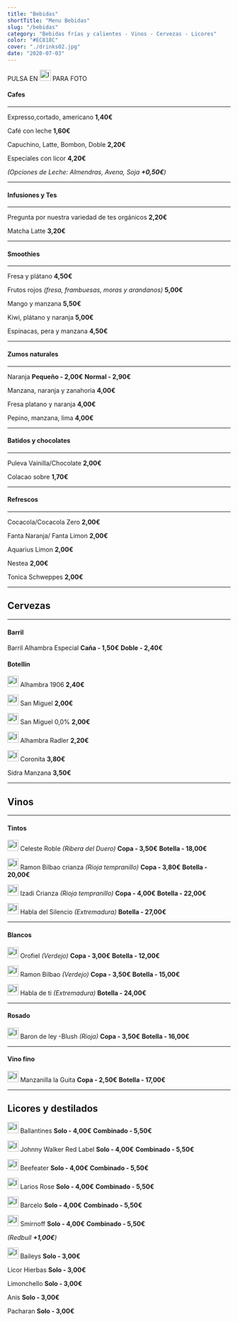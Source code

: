 ```yaml
---
title: "Bebidas"
shortTitle: "Menu Bebidas"
slug: "/bebidas"
category: "Bebidas frías y calientes - Vinos - Cervezas - Licores"
color: "#EC818C"
cover: "./drinks02.jpg"
date: "2020-07-03"
---
```



PULSA EN <img src={imageUrl} alt="Image alt" height="25px" /> PARA FOTO

#### Cafes

* * *

Expresso,cortado, americano  **1,40€**

Café con leche  **1,60€**

Capuchino, Latte, Bombon, Doble  **2,20€**

Especiales con licor **4,20€**

*(Opciones de Leche: Almendras, Avena, Soja **+0,50€**)*

* * *

#### Infusiones y Tes

* * *

Pregunta por nuestra variedad de tes orgánicos **2,20€**

Matcha Latte **3,20€**

* * *

#### Smoothies

* * *

Fresa y plátano **4,50€**

Frutos rojos *(fresa, frambuesas, moras y arandanos)* **5,00€**

Mango y manzana **5,50€**

Kiwi, plátano y naranja **5,00€**

Espinacas, pera y manzana **4,50€**

* * *

#### Zumos naturales 

* * *

Naranja  **Pequeño - 2,00€** **Normal - 2,90€**

Manzana, naranja y zanahoria **4,00€**

Fresa platano y naranja **4,00€**

Pepino, manzana, lima **4,00€**

* * *

#### Batidos y chocolates

* * *

Puleva Vainilla/Chocolate **2,00€**

Colacao sobre **1,70€**

* * *

#### Refrescos

* * *

Cocacola/Cocacola Zero **2,00€**

Fanta Naranja/ Fanta Limon **2,00€**

Aquarius Limon **2,00€**

Nestea **2,00€**

Tonica Schweppes **2,00€**

* * *

## Cervezas

* * *

#### Barril

Barril Alhambra Especial **Caña - 1,50€** **Doble - 2,40€**

#### Botellin

[<img src={imageUrl} alt="Image alt" height="25px" />](https://drive.google.com/file/d/1hRqhBjmbWAQFldJ_ll6Fi1Am_H7hStjm/view?usp=sharing) Alhambra 1906 **2,40€**

[<img src={imageUrl} alt="Image alt" height="25px" />](https://drive.google.com/file/d/1kewjRQ_EYOtXo7jz9nrCWllpE3HJ-7p_/view?usp=sharing) San Miguel **2,00€**

[<img src={imageUrl} alt="Image alt" height="25px" />](https://drive.google.com/file/d/1ii6I4ZZ07EJEHCXof-Aapqe-49fDadRD/view?usp=sharing) San Miguel 0,0% **2,00€**

[<img src={imageUrl} alt="Image alt" height="25px" />](https://drive.google.com/file/d/1m7IIcj4_EuaFNvS7GQ8AyIvibNx0Unbc/view?usp=sharing) Alhambra Radler **2,20€** 

[<img src={imageUrl} alt="Image alt" height="25px" />](https://drive.google.com/file/d/1RyIxsSMF4wNNdPSXZeN0YzVuCqKFYBI6/view?usp=sharing) Coronita **3,80€**

Sidra Manzana **3,50€**

* * *

## Vinos

* * *

#### Tintos

[<img src={imageUrl} alt="Image alt" height="25px" />](https://drive.google.com/file/d/1aoC5UbvnzmRgxQx6rQuk0_bk6puEYH0s/view?usp=sharing) Celeste Roble *(Ribera del Duero)*         **Copa - 3,50€** **Botella - 18,00€** 

[<img src={imageUrl} alt="Image alt" height="25px" />](https://drive.google.com/file/d/1JVxnOgHreOGW8Y7Ze9_hA8ifp3PxENPg/view?usp=sharing)  Ramon Bilbao crianza *(Rioja tempranillo)*        **Copa - 3,80€** **Botella - 20,00€** 

[<img src={imageUrl} alt="Image alt" height="25px" />](https://drive.google.com/file/d/19uxNhschxMcWoaHrwR2mKS4Mm66wYtc4/view?usp=sharing) Izadi Crianza *(Rioja tempranillo)*        **Copa - 4,00€** **Botella - 22,00€** 

[<img src={imageUrl} alt="Image alt" height="25px" />](https://drive.google.com/file/d/1FKrB8ZffGBh8qmJl3ENPmDkonxWsG3iq/view?usp=sharing) Habla del Silencio *(Extremadura)*     **Botella - 27,00€** 

* * *

#### Blancos

[<img src={imageUrl} alt="Image alt" height="25px" />](https://drive.google.com/file/d/1FDotOwQd28axhksZRAjrCcfjaXxRHRRU/view?usp=sharing)  Orofiel *(Verdejo)*    **Copa - 3,00€** **Botella - 12,00€**

[<img src={imageUrl} alt="Image alt" height="25px" />](https://drive.google.com/file/d/19P6k9M_TiZP_v2SkAif1F-O0gz_w7MjR/view?usp=sharing) Ramon Bilbao  *(Verdejo)*      **Copa - 3,50€** **Botella - 15,00€**

[<img src={imageUrl} alt="Image alt" height="25px" />](https://drive.google.com/file/d/1Q41-zVWNX4K0oV8YekMGPkj00IPTcGKZ/view?usp=sharing) Habla de ti  *(Extremadura)*       **Botella - 24,00€**

* * *

#### Rosado

[<img src={imageUrl} alt="Image alt" height="25px" />](https://drive.google.com/file/d/14oskbl4SgOR9-WDZ8Ln5pl4AUwI7BKBZ/view?usp=sharing) Baron de ley -Blush  *(Rioja)*     **Copa - 3,50€** **Botella - 16,00€**

* * *

#### Vino fino

[<img src={imageUrl} alt="Image alt" height="25px" />](https://drive.google.com/file/d/1BDrxIRjptZS5YKXa_8ylNh6NgSkhqb20/view?usp=sharing) Manzanilla la Guita   **Copa - 2,50€** **Botella - 17,00€**

* * *

## Licores y destilados

[<img src={imageUrl} alt="Image alt" height="25px" />](https://drive.google.com/file/d/1u_frdezqxlS0QzdGfVGErzqenBw5oTru/view?usp=sharing) Ballantines **Solo - 4,00€** **Combinado - 5,50€**

[<img src={imageUrl} alt="Image alt" height="25px" />](https://drive.google.com/file/d/1NPJlzyJFHGX_AsEpNga0qCZjc1Hr662j/view?usp=sharing) Johnny Walker Red Label **Solo - 4,00€** **Combinado - 5,50€**

[<img src={imageUrl} alt="Image alt" height="25px" />](https://drive.google.com/file/d/1pWR7MVL4rmbZzaMX_my2i1V1Ll9i3pWh/view?usp=sharing) Beefeater **Solo - 4,00€** **Combinado - 5,50€**

[<img src={imageUrl} alt="Image alt" height="25px" />](https://drive.google.com/file/d/1E0JpBbJDWk-hpocQR3LvCYhOb8XRA__s/view?usp=sharing) Larios Rose **Solo - 4,00€** **Combinado - 5,50€**

[<img src={imageUrl} alt="Image alt" height="25px" />](https://drive.google.com/file/d/1tb771giCVbS7hB-I-7lut74Xs8pLwX3J/view?usp=sharing) Barcelo **Solo - 4,00€** **Combinado - 5,50€**

[<img src={imageUrl} alt="Image alt" height="25px" />](https://drive.google.com/file/d/13yjGuUT1z0Win0e2h-kSbudosFeIS66J/view?usp=sharing) Smirnoff **Solo - 4,00€** **Combinado - 5,50€**

*(Redbull **+1,00€**)*

[<img src={imageUrl} alt="Image alt" height="25px" />](https://drive.google.com/file/d/1qZqrlF4Nd2KQ2fbn9gx8iRHTbxgN4hfc/view?usp=sharing) Baileys  **Solo - 3,00€**

Licor Hierbas **Solo - 3,00€**

Limonchello **Solo - 3,00€**

Anis **Solo - 3,00€**

Pacharan **Solo - 3,00€**
